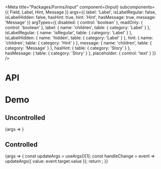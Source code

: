 
<Meta
  title="Packages/Forms/Input"
  component={Input}
  subcomponents={{ Field, Label, Hint, Message }}
  args={{
    label: 'Label',
    isLabelRegular: false,
    isLabelHidden: false,
    hasHint: true,
    hint: 'Hint',
    hasMessage: true,
    message: 'Message'
  }}
  argTypes={{
    disabled: { control: 'boolean' },
    readOnly: { control: 'boolean' },
    label: { name: 'children', table: { category: 'Label' } },
    isLabelRegular: { name: 'isRegular', table: { category: 'Label' } },
    isLabelHidden: { name: 'hidden', table: { category: 'Label' } },
    hint: { name: 'children', table: { category: 'Hint' } },
    message: { name: 'children', table: { category: 'Message' } },
    hasHint: { table: { category: 'Story' } },
    hasMessage: { table: { category: 'Story' } },
    placeholder: { control: 'text' }
  }}
/>

# API

<ArgsTable />

# Demo

## Uncontrolled

<Canvas>
  <Story name="Uncontrolled" args={{ placeholder: 'Placeholder' }}>
    {args => <InputStory {...args} />}
  </Story>
</Canvas>

## Controlled

<Canvas>
  <Story name="Controlled" args={{ value: 'Value' }}>
    {args => {
      const updateArgs = useArgs()[1];
      const handleChange = event => updateArgs({ value: event.target.value });
      return <InputStory {...args} onChange={handleChange} />;
    }}
  </Story>
</Canvas>
